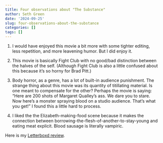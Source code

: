 ```yaml
---
title: Four observations about "The Substance"
author: Seth Green
date: '2024-09-25'
slug: four-observations-about-the-substance
categories: []
tags: []
---
```


1.  I would have enjoyed this movie a bit more with some tighter editing, less repetition, and more leavening humor. But I did enjoy it.

2.  This movie is basically Fight Club with no good/bad distinction between the halves of the self. (Although Fight Club is also a little confused about this because it's so horny for Brad Pitt.)

3.  Body horror, as a genre, has a lot of built-in audience punishment. The strange thing about this movie was its quantity of titillating material. Is one meant to compensate for the other? Perhaps the movie is saying: "Here are 200 shots of Margaret Qualley's ass. We dare you to stare. Now here's a monster spraying blood on a studio audience. That's what you get!" I found this a little hard to process.

4.  I liked the the Elizabeth-making-food scene because it makes the connection between borrowing-the-flesh-of-another-to-stay-young and eating meat explicit. Blood sausage is literally vampiric.

Here is my [Letterboxd review](https://letterboxd.com/setgree/film/the-substance/).
